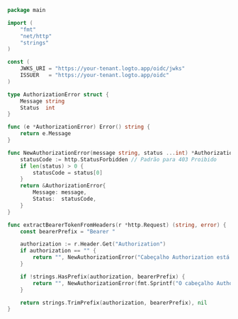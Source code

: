 ```go title="auth_middleware.go"
package main

import (
    "fmt"
    "net/http"
    "strings"
)

const (
    JWKS_URI = "https://your-tenant.logto.app/oidc/jwks"
    ISSUER   = "https://your-tenant.logto.app/oidc"
)

type AuthorizationError struct {
    Message string
    Status  int
}

func (e *AuthorizationError) Error() string {
    return e.Message
}

func NewAuthorizationError(message string, status ...int) *AuthorizationError {
    statusCode := http.StatusForbidden // Padrão para 403 Proibido
    if len(status) > 0 {
        statusCode = status[0]
    }
    return &AuthorizationError{
        Message: message,
        Status:  statusCode,
    }
}

func extractBearerTokenFromHeaders(r *http.Request) (string, error) {
    const bearerPrefix = "Bearer "

    authorization := r.Header.Get("Authorization")
    if authorization == "" {
        return "", NewAuthorizationError("Cabeçalho Authorization está ausente", http.StatusUnauthorized)
    }

    if !strings.HasPrefix(authorization, bearerPrefix) {
        return "", NewAuthorizationError(fmt.Sprintf("O cabeçalho Authorization deve começar com \"%s\"", bearerPrefix), http.StatusUnauthorized)
    }

    return strings.TrimPrefix(authorization, bearerPrefix), nil
}
```
